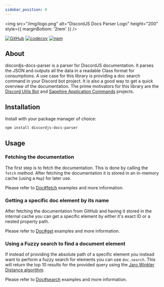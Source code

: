 ```yaml
---
sidebar_position: 0
---
```


<div style={{ textAlign: 'center' }}>

<img src="/img/logo.png" alt="DiscordJS Docs Parser Logo" height="200" style={{ marginBottom: '2rem' }} />

[![GitHub](https://img.shields.io/github/license/favna/discordjs-docs-parser)](https://github.com/favna/discordjs-docs-parser/blob/main/LICENSE.md)
[![codecov](https://codecov.io/gh/favna/discordjs-docs-parser/branch/main/graph/badge.svg?token=1qXM3yNvmP)](https://codecov.io/gh/favna/discordjs-docs-parser)
[![npm](https://img.shields.io/npm/v/discordjs-docs-parser?color=crimson&logo=npm&style=flat-square)](https://www.npmjs.com/package/discordjs-docs-parser)

</div>

## About

discordjs-docs-parser is a parser for DiscordJS documentation. It parses the JSON and outputs all the data in a readable
Class format for consumptions. A use case for this library is providing a doc search command in your Discord bot
project. It is also a good way to get a quick overview of the documentation. The prime motivators for this library are
the [Discord Utils Bot](https://github.com/discordjs/discord-utils-bot) and
[Sapphire Application Commands](https://github.com/sapphiredev/sapphire-application-commands) projects.

## Installation

Install with your package manager of choice:

```bash npm2yarn
npm install discordjs-docs-parser
```

## Usage

### Fetching the documentation

The first step is to fetch the documentation. This is done by calling the `fetch` method. After fetching the
documentation it is stored in an in-memory cache (using a `Map`) for later use.

Please refer to [Doc#fetch](Documentation/classes/Doc#fetch) examples and more information.

### Getting a specific doc element by its name

After fetching the documentation from GitHub and having it stored in the internal cache you can get a specific element
by either it's exact ID or a nested property path.

Please refer to [Doc#get](Documentation/classes/Doc#get) examples and more information.

### Using a Fuzzy search to find a document element

If instead of providing the absolute path of a specific element you instead want to perform a fuzzy search for elements
you can use `doc.search`. This will return the top 10 results for the provided query using the [Jaro Winkler Distance
algorithm][jarowinklerdistance].

Please refer to [Doc#search](Documentation/classes/Doc#search) examples and more information.

[jarowinklerdistance]: https://en.wikipedia.org/wiki/Jaro–Winkler_distance
